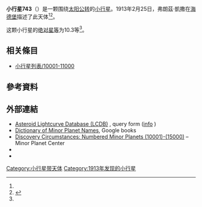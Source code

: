 {{Infobox planet
 | minorplanet     = yes
 | name            = 743 Eugenisis
 | background      = #D6D6D6
 | image = 
 | image_size      = 
 | caption         =
 | discovery_ref   =  <ref name="MPC-object" />
 | discoverer      = [[弗朗茲·凱撒|弗朗茲·凱撒]]
 | discovery_site  = [[海德堡|海德堡]]
 | discovered      = 1913年2月25日
 | mpc_name        = 743 Eugenisis
 | alt_names       = 743 Eugenisis
 | pronounced      = 
 | named_after     = <ref name="MPC-object" />
 | mp_category     = [[主帶小行星|主帶小行星]] <ref name="MPC-object" /><ref name="jpldata" />
 | orbit_ref       = <ref name="a">[http://ssd.jpl.nasa.gov/sbdb.cgi?sstr=743 743] {{Wayback|url=http://ssd.jpl.nasa.gov/sbdb.cgi?sstr=743 |date=20210819160713 }}，小行星數據庫瀏覽器（JPL Small-Body Database Browser）－[[美国国家航空航天局|美国国家航空航天局]]喷气推进实验室</ref>
 | epoch           = 2018-03-23.0（[[儒略日|JD]] 2458200.5）
 | uncertainty     = 0
 | observation_arc = 
 | aphelion = {{convert|2.958|AU|km|3|abbr=on|lk=out}}
 | perihelion      = {{convert|2.6269318|AU|km|3|abbr=on}}
 | semimajor       = 2.7923317
 | eccentricity    = 0.0592336
 | period          = 4.67[[儒略年|yr]]
 | mean_anomaly    = 274.96365[[度|°]]
 | mean_motion     = {{Deg2DMS|0.21122890|sup=ms}} / day
 | inclination     = 4.83459
 | asc_node        = 228.97315°
 | arg_peri        = 187.11579
 | mean_diameter   = 
 | rotation        = 
 | albedo          =
 | spectral_type   =
 | abs_magnitude   = 10.3<ref name="jpldata" />
}}
'''小行星743'''（{{lang-en|743 Eugenisis}}）是一颗围绕[[太阳|太阳]][[公转|公转]]的[[小行星|小行星]]。1913年2月25日，弗朗茲·凱撒在[[海德堡|海德堡]]描述了此天体<ref name="a" /><ref>{{cite news|title=小行星列表|url=http://cfa-www.harvard.edu/iau/lists/NumberedMPs.txt|accessdate=2018-10-19|newspaper=哈佛大学|archive-date=2008-05-17|archive-url=https://web.archive.org/web/20080517010638/http://cfa-www.harvard.edu/iau/lists/NumberedMPs.txt|dead-url=no}}</ref>。

这颗小行星的[[绝对星等|绝对星等]]为10.3等<ref name="a" />。

== 相关條目 ==
*[[小行星列表/10001-11000|小行星列表/10001-11000]]

== 參考資料 ==
{{reflist|refs=

<ref name="jpldata">{{cite web
  |type       = 2018-01-26 last obs.
  |title      = JPL Small-Body Database Browser:743 Eugenisis-743 Eugenisis
  |url        = https://ssd.jpl.nasa.gov/sbdb.cgi?sstr=743
  |publisher  = [[Jet_Propulsion_Laboratory|Jet Propulsion Laboratory]]
  |accessdate = 28 March 2018}}</ref>

<ref name="MPC-object">{{cite web
  |title      = 743 Eugenisis
  |work      = Minor Planet Center
  |url      = https://www.minorplanetcenter.net/db_search/show_object?object_id=743
  |accessdate      = 28 March 2018
  |archive-date      = 2016-03-04
  |archive-url      = https://web.archive.org/web/20160304130409/http://minorplanetcenter.net/db_search/show_object?object_id=743
  |dead-url      = no
  }}</ref>

}}

==  外部連結 ==
* [http://www.minorplanet.info/PHP/lcdbsummaryquery.php Asteroid Lightcurve Database (LCDB)] {{Wayback|url=http://www.minorplanet.info/PHP/lcdbsummaryquery.php |date=20171210173955 }}, query form ([http://www.minorplanet.info/lightcurvedatabase.html info] {{Wayback|url=http://www.minorplanet.info/lightcurvedatabase.html |date=20171216050541 }})
* [https://books.google.com/books?id=aeAg1X7afOoC&pg Dictionary of Minor Planet Names], Google books
* [http://www.minorplanetcenter.net/iau/lists/NumberedMPs010001.html Discovery Circumstances: Numbered Minor Planets (10001)-(15000)] {{Wayback|url=http://www.minorplanetcenter.net/iau/lists/NumberedMPs010001.html |date=20180612162317 }} – Minor Planet Center
* {{AstDys|743}}
* {{JPL small body}}

{{Minor Planet Number|[[小行星742|小行星742]]|[[小行星744|小行星744]]}}
{{小天体}}

[[Category:小行星带天体|Category:小行星带天体]]
[[Category:1913年发现的小行星|Category:1913年发现的小行星]]


{{beltasteroid-stub}}